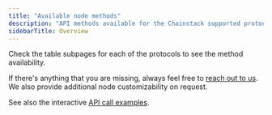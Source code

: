 ```yaml
---
title: "Available node methods"
description: "API methods available for the Chainstack supported protocols"
sidebarTitle: Overview
---
```


Check the table subpages for each of the protocols to see the method availability.

If there's anything that you are missing, always feel free to [reach out to us](https://support.chainstack.com/). We also provide additional node customizability on request.

See also the interactive [API call examples](/api-reference/blockchain-apis).
